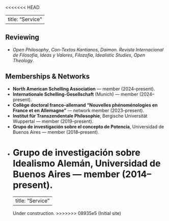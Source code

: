 <<<<<<< HEAD

---
title: "Service"
---

## Reviewing
- *Open Philosophy*, *Con-Textos Kantianos*, *Daimon. Revista Internacional de Filosofía*, *Ideas y Valores*, *Filozofia*, *Idealistic Studies*, *Open Theology*.

## Memberships & Networks
- **North American Schelling Association** — member (2024–present).
- **Internationale Schelling-Gesellschaft** (Munich) — member (2024–present).
- **Collège doctoral franco-allemand “Nouvelles phénoménologies en France et en Allemagne”** — network member (2023–present).
- **Institut für Transzendentale Philosophie**, Bergische Universität Wuppertal — member (2019–present).
- **Grupo de investigación sobre el concepto de Potencia**, Universidad de Buenos Aires — member (2018–present).
- **Grupo de investigación sobre Idealismo Alemán**, Universidad de Buenos Aires — member (2014–present).
=======
---
title: "Service"
---
Under construction.
>>>>>>> 08935e5 (Initial site)
